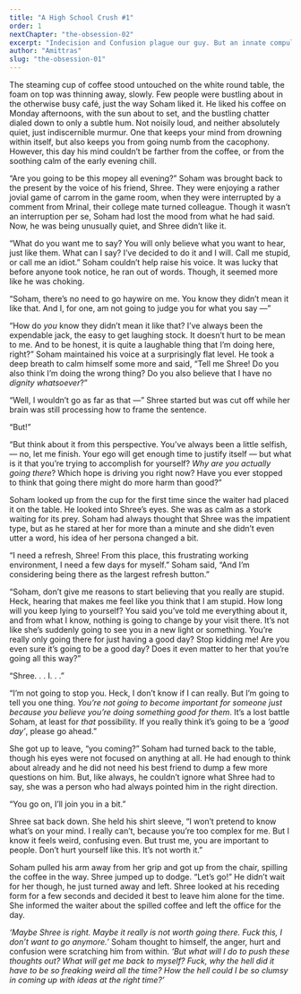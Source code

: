 ```yaml
---
title: "A High School Crush #1"
order: 1
nextChapter: "the-obsession-02"
excerpt: "Indecision and Confusion plague our guy. But an innate compulsion makes him deaf to advises. PART 1 OF A SIX PART SERIES."
author: "Amittras"
slug: "the-obsession-01"
---
```


The steaming cup of coffee stood untouched on the white round table, the foam on top was thinning away, slowly. Few people were bustling about in the otherwise busy café, just the way Soham liked it. He liked his coffee on Monday afternoons, with the sun about to set, and the bustling chatter dialed down to only a subtle hum. Not noisily loud, and neither absolutely quiet, just indiscernible murmur. One that keeps your mind from drowning within itself, but also keeps you from going numb from the cacophony. However, this day his mind couldn’t be farther from the coffee, or from the soothing calm of the early evening chill.

“Are you going to be this mopey all evening?” Soham was brought back to the present by the voice of his friend, Shree. They were enjoying a rather jovial game of carrom in the game room, when they were interrupted by a comment from Mrinal, their college mate turned colleague. Though it wasn’t an interruption per se, Soham had lost the mood from what he had said. Now, he was being unusually quiet, and Shree didn’t like it.

“What do you want me to say? You will only believe what you want to hear, just like them. What can I say? I’ve decided to do it and I will. Call me stupid, or call me an idiot.” Soham couldn’t help raise his voice. It was lucky that before anyone took notice, he ran out of words. Though, it seemed more like he was choking.

“Soham, there’s no need to go haywire on me. You know they didn’t mean it like that. And I, for one, am not going to judge you for what you say —”

“How do _you_ know they didn’t mean it like that? I’ve always been the expendable jack, the easy to get laughing stock. It doesn’t hurt to be mean to me. And to be honest, it is quite a laughable thing that I’m doing here, right?” Soham maintained his voice at a surprisingly flat level. He took a deep breath to calm himself some more and said, “Tell me Shree! Do you also think I’m doing the wrong thing? Do you also believe that I have no _dignity whatsoever_?”

“Well, I wouldn’t go as far as that —” Shree started but was cut off while her brain was still processing how to frame the sentence.

“But!”

“But think about it from this perspective. You’ve always been a little selfish, — no, let me finish. Your ego will get enough time to justify itself — but what is it that you’re trying to accomplish for yourself? _Why are you actually going there_? Which hope is driving you right now? Have you ever stopped to think that going there might do more harm than good?”

Soham looked up from the cup for the first time since the waiter had placed it on the table. He looked into Shree’s eyes. She was as calm as a stork waiting for its prey. Soham had always thought that Shree was the impatient type, but as he stared at her for more than a minute and she didn’t even utter a word, his idea of her persona changed a bit.

“I need a refresh, Shree! From this place, this frustrating working environment, I need a few days for myself.” Soham said, “And I’m considering being there as the largest refresh button.”

“Soham, don’t give me reasons to start believing that you really are stupid. Heck, hearing that makes me feel like you think that I am stupid. How long will you keep lying to yourself? You said you’ve told me everything about it, and from what I know, nothing is going to change by your visit there. It’s not like she’s suddenly going to see you in a new light or something. You’re really only going there for just having a good day? Stop kidding me! Are you even sure it’s going to be a good day? Does it even matter to her that you’re going all this way?”

“Shree. . . I. . .”

“I’m not going to stop you. Heck, I don’t know if I can really. But I’m going to tell you one thing. _You’re not going to become important for someone just because you believe you’re doing something good for them_. It’s a lost battle Soham, at least for _that_ possibility. If you really think it’s going to be a _‘good day’_, please go ahead.”

She got up to leave, “you coming?” Soham had turned back to the table, though his eyes were not focused on anything at all. He had enough to think about already and he did not need his best friend to dump a few more questions on him. But, like always, he couldn’t ignore what Shree had to say, she was a person who had always pointed him in the right direction.

“You go on, I’ll join you in a bit.”

Shree sat back down. She held his shirt sleeve, “I won’t pretend to know what’s on your mind. I really can’t, because you’re too complex for me. But I know it feels weird, confusing even. But trust me, you are important to people. Don’t hurt yourself like this. It’s not worth it.”

Soham pulled his arm away from her grip and got up from the chair, spilling the coffee in the way. Shree jumped up to dodge. “Let’s go!” He didn’t wait for her though, he just turned away and left. Shree looked at his receding form for a few seconds and decided it best to leave him alone for the time. She informed the waiter about the spilled coffee and left the office for the day.

_‘Maybe Shree is right. Maybe it really is not worth going there. Fuck this, I don’t want to go anymore.’_ Soham thought to himself, the anger, hurt and confusion were scratching him from within. _‘But what will I do to push these thoughts out? What will get me back to myself? Fuck, why the hell did it have to be so freaking weird all the time? How the hell could I be so clumsy in coming up with ideas at the right time?’_
